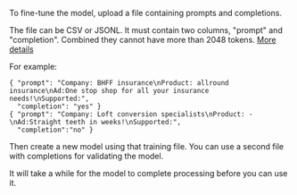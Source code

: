 To fine-tune the model, upload a file containing prompts and completions.

The file can be CSV or JSONL. It must contain two columns, "prompt" and "completion". Combined they cannot have more than 2048 tokens.  [More details](https://beta.openai.com/docs/guides/fine-tuning/preparing-your-dataset)

For example:

```
{ "prompt": "Company: BHFF insurance\nProduct: allround insurance\nAd:One stop shop for all your insurance needs!\nSupported:",
  "completion": "yes" }
{ "prompt": "Company: Loft conversion specialists\nProduct: -\nAd:Straight teeth in weeks!\nSupported:",
  "completion":"no" }
```

Then create a new model using that training file. You can use a second file with completions for validating the model.

It will take a while for the model to complete processing before you can use it.
